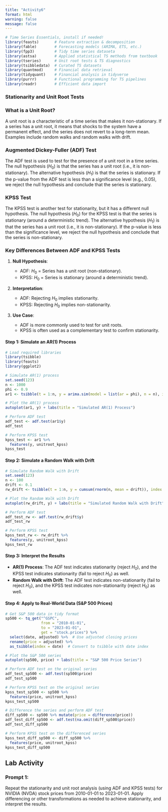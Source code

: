 ```yaml
---
title: "Activity6"
format: html
warning: false
message: false
---
```


```r
# Time Series Essentials, install if needed!
library(feasts)       # Feature extraction & decomposition
library(fable)        # Forecasting models (ARIMA, ETS, etc.)
library(fpp3)         # Tidy time series dataseta
library(astsa)        # Applied statistical TS methods from textbook
library(tseries)      # Unit root tests & TS diagnostics
library(tsibbledata)  # Curated TS datasets
library(quantmod)     # Financial data retrieval
library(tidyquant)    # Financial analysis in tidyverse
library(purrr)        # Functional programming for TS pipelines
library(readr)        # Efficient data import
```

### Stationarity and Unit Root Tests 

### **What is a Unit Root?**

A unit root is a characteristic of a time series that makes it non-stationary. If a series has a unit root, it means that shocks to the system have a permanent effect, and the series does not revert to a long-term mean. Examples include random walks and random walks with drift.


### **Augmented Dickey-Fuller (ADF) Test**

The ADF test is used to test for the presence of a unit root in a time series. The null hypothesis ($H_0$) is that the series has a unit root (i.e., it is non-stationary). The alternative hypothesis ($H_1$) is that the series is stationary. If the p-value from the ADF test is less than a significance level (e.g., 0.05), we reject the null hypothesis and conclude that the series is stationary.


### **KPSS Test**

The KPSS test is another test for stationarity, but it has a different null hypothesis. The null hypothesis ($H_0$) for the KPSS test is that the series is stationary (around a deterministic trend). The alternative hypothesis ($H_1$) is that the series has a unit root (i.e., it is non-stationary). If the p-value is less than the significance level, we reject the null hypothesis and conclude that the series is non-stationary.



### **Key Differences Between ADF and KPSS Tests**

1. **Null Hypothesis**:

   - ADF: $H_0$ = Series has a unit root (non-stationary).
   - KPSS: $H_0$ = Series is stationary (around a deterministic trend).

2. **Interpretation**:

   - ADF: Rejecting $H_0$ implies stationarity.
   - KPSS: Rejecting $H_0$ implies non-stationarity.

3. **Use Case**:

   - ADF is more commonly used to test for unit roots.
   - KPSS is often used as a complementary test to confirm stationarity.



#### Step 1: Simulate an AR(1) Process

```r
# Load required libraries
library(tsibble)
library(feasts)
library(ggplot2)

# Simulate AR(1) process
set.seed(123)
n <- 1000
phi <- 0.9
ar1 <- tsibble(t = 1:n, y = arima.sim(model = list(ar = phi), n = n), index = t)

# Plot the AR(1) process
autoplot(ar1, y) + labs(title = "Simulated AR(1) Process")

# Perform ADF test
adf_test <- adf.test(ar1$y)
adf_test

# Perform KPSS test
kpss_test <- ar1 %>%
  features(y, unitroot_kpss)
kpss_test
```

#### Step 2: Simulate a Random Walk with Drift

```r
# Simulate Random Walk with Drift
set.seed(123)
n <- 100
drift <- 0.1
rw_drift <- tsibble(t = 1:n, y = cumsum(rnorm(n, mean = drift)), index = t)

# Plot the Random Walk with Drift
autoplot(rw_drift, y) + labs(title = "Simulated Random Walk with Drift")

# Perform ADF test
adf_test_rw <- adf.test(rw_drift$y)
adf_test_rw

# Perform KPSS test
kpss_test_rw <- rw_drift %>%
  features(y, unitroot_kpss)
kpss_test_rw
```

#### Step 3: Interpret the Results

- **AR(1) Process**: The ADF test indicates stationarity (reject $H_0$), and the KPSS test indicates stationarity (fail to reject $H_0$) as well.
- **Random Walk with Drift**: The ADF test indicates non-stationarity (fail to reject $H_0$), and the KPSS test indicates non-stationarity (reject $H_0$) as well.



#### Step 4: Apply to Real-World Data (S&P 500 Prices)

```r
# Get S&P 500 data in tidy format
sp500 <- tq_get("^GSPC", 
                from = "2010-01-01", 
                to = "2023-01-01",
                get = "stock.prices") %>%
  select(date, adjusted) %>%  # Use adjusted closing prices
  rename(price = adjusted) %>% 
  as_tsibble(index = date)  # Convert to tsibble with date index

# Plot the S&P 500 series
autoplot(sp500, price) + labs(title = "S&P 500 Price Series")

# Perform ADF test on the original series
adf_test_sp500 <- adf.test(sp500$price)
adf_test_sp500

# Perform KPSS test on the original series
kpss_test_sp500 <- sp500 %>%
  features(price, unitroot_kpss)
kpss_test_sp500

# Difference the series and perform ADF test
diff_sp500 <- sp500 %>% mutate(price = difference(price))
adf_test_diff_sp500 <- adf.test(na.omit(diff_sp500$price))
adf_test_diff_sp500

# Perform KPSS test on the differenced series
kpss_test_diff_sp500 <- diff_sp500 %>%
  features(price, unitroot_kpss)
kpss_test_diff_sp500
```


## Lab Activity

### Prompt 1:

Repeat the stationarity and unit root analysis (using ADF and KPSS tests) for NVIDIA (NVDA) stock prices from 2010-01-01 to 2023-01-01. Apply differencing or other transformations as needed to achieve stationarity, and interpret the results. 

<!--

**Solution:**

```r
# Step 1: Get NVIDIA (NVDA) stock data
nvda <- tq_get("NVDA", 
               from = "2010-01-01", 
               to = "2023-01-01",
               get = "stock.prices") %>%
  select(date, adjusted) %>%  # Use adjusted closing prices
  rename(price = adjusted) %>% 
  as_tsibble(index = date)  # Convert to tsibble with date index

# Step 2: Plot the NVIDIA stock price series
autoplot(nvda, price) + 
  labs(title = "NVIDIA (NVDA) Stock Price Series", 
       x = "Date", 
       y = "Adjusted Closing Price")

# Step 3: Perform ADF test on the original series
adf_test_nvda <- adf.test(nvda$price)
adf_test_nvda

# Step 4: Perform KPSS test on the original series
kpss_test_nvda <- nvda %>%
  features(price, unitroot_kpss)
kpss_test_nvda

# Step 5: Difference the series to achieve stationarity
diff_nvda <- nvda %>% mutate(price = difference(price))

# Step 6: Plot the differenced series
autoplot(diff_nvda, price) + 
  labs(title = "Differenced NVIDIA (NVDA) Stock Price Series", 
       x = "Date", 
       y = "Differenced Price")

# Step 7: Perform ADF test on the differenced series
adf_test_diff_nvda <- adf.test(na.omit(diff_nvda$price))
adf_test_diff_nvda

# Step 8: Perform KPSS test on the differenced series
kpss_test_diff_nvda <- diff_nvda %>%
  features(price, unitroot_kpss)
kpss_test_diff_nvda
```


-->

